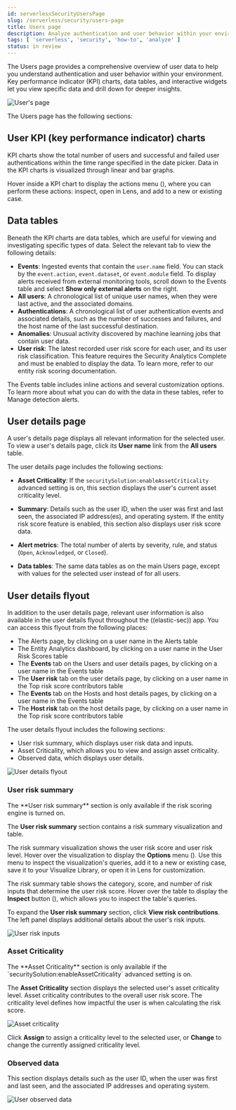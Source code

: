 ```yaml
---
id: serverlessSecurityUsersPage
slug: /serverless/security/users-page
title: Users page
description: Analyze authentication and user behavior within your environment.
tags: [ 'serverless', 'security', 'how-to', 'analyze' ]
status: in review
---
```


<DocBadge template="technical preview" />
<div id="users-page"></div>

The Users page provides a comprehensive overview of user data to help you understand authentication and user behavior within your environment. Key performance indicator (KPI) charts, data tables, and interactive widgets let you view specific data and drill down for deeper insights. 

![User's page](../images/users-page/-getting-started-users-users-page.png)

The Users page has the following sections:

## User KPI (key performance indicator) charts

KPI charts show the total number of users and successful and failed user authentications within the time range specified in the date picker. Data in the KPI charts is visualized through linear and bar graphs.

<DocCallOut title="Tip">
Hover inside a KPI chart to display the actions menu (<DocIcon type="boxesHorizontal" title="Actions menu icon" />), where you can perform these actions: inspect, open in Lens, and add to a new or existing case.
</DocCallOut>

## Data tables

Beneath the KPI charts are data tables, which are useful for viewing and investigating specific types of data. Select the relevant tab to view the following details:

* **Events**: Ingested events that contain the `user.name` field. You can stack by the `event.action`, `event.dataset`, or `event.module` field. To display alerts received from external monitoring tools, scroll down to the Events table and select **Show only external alerts** on the right.
* **All users**: A chronological list of unique user names, when they were last active, and the associated domains.
* **Authentications**: A chronological list of user authentication events and associated details, such as the number of successes and failures, and the host name of the last successful destination.
* **Anomalies**: Unusual activity discovered by machine learning jobs that contain user data.
* **User risk**: The latest recorded user risk score for each user, and its user risk classification. This feature requires the Security Analytics Complete <DocLink id="serverlessGeneralManageProject" text="project feature"/> and must be enabled to display the data. To learn more, refer to our <DocLink id="serverlessSecurityEntityRiskScoring">entity risk scoring documentation</DocLink>.  

The Events table includes inline actions and several customization options. To learn more about what you can do with the data in these tables, refer to <DocLink id="serverlessSecurityAlertsUiManage">Manage detection alerts</DocLink>.

## User details page

A user's details page displays all relevant information for the selected user. To view a user's details page, click its **User name** link from the **All users** table.

The user details page includes the following sections: 

* **Asset Criticality**: If the `securitySolution:enableAssetCriticality` <DocLink id="serverlessSecurityAdvancedSettings" section="enable-asset-criticality-workflows" >advanced setting</DocLink> is on, this section displays the user's current <DocLink id="serverlessSecurityAssetCriticality">asset criticality level</DocLink>.

* **Summary**: Details such as the user ID, when the user was first and last seen, the associated IP address(es), and operating system. If the entity risk score feature is enabled, this section also displays user risk score data. 

* **Alert metrics**: The total number of alerts by severity, rule, and status (`Open`, `Acknowledged`, or `Closed`).    

* **Data tables**: The same data tables as on the main Users page, except with values for the selected user instead of for all users. 

<DocImage flatImage alt="User details page" url="../images/users-page/-getting-started-users-user-details-pg.png" /> 

## User details flyout

In addition to the user details page, relevant user information is also available in the user details flyout throughout the ((elastic-sec)) app. You can access this flyout from the following places:

* The Alerts page, by clicking on a user name in the Alerts table
* The Entity Analytics dashboard, by clicking on a user name in the User Risk Scores table
* The **Events** tab on the Users and user details pages, by clicking on a user name in the Events table
* The **User risk** tab on the user details page, by clicking on a user name in the Top risk score contributors table
* The **Events** tab on the Hosts and host details pages, by clicking on a user name in the Events table
* The **Host risk** tab on the host details page, by clicking on a user name in the Top risk score contributors table

The user details flyout includes the following sections:

* <DocLink id="serverlessSecurityUsersPage" section="user-risk-summary">User risk summary</DocLink>, which displays user risk data and inputs.
* <DocLink id="serverlessSecurityUsersPage" section="asset-criticality">Asset Criticality</DocLink>, which allows you to view and assign asset criticality.
* <DocLink id="serverlessSecurityUsersPage" section="observed-data">Observed data</DocLink>, which displays user details.

![User details flyout](../images/users-page/-user-details-flyout.png)

### User risk summary

<DocCallOut title="Requirement">
The **User risk summary** section is only available if the <DocLink id="serverlessSecurityTurnOnRiskEngine" >risk scoring engine is turned on</DocLink>.
</DocCallOut>

The **User risk summary** section contains a risk summary visualization and table.

The risk summary visualization shows the user risk score and user risk level. Hover over the visualization to display the **Options** menu (<DocIcon type="boxesHorizontal" title="Options menu" />). Use this menu to inspect the visualization's queries, add it to a new or existing case, save it to your Visualize Library, or open it in Lens for customization.

The risk summary table shows the category, score, and number of risk inputs that determine the user risk score. Hover over the table to display the **Inspect** button (<DocIcon type="inspect" title="Inspect" />), which allows you to inspect the table's queries.

To expand the **User risk summary** section, click **View risk contributions**. The left panel displays additional details about the user's risk inputs.

![User risk inputs](../images/users-page/-user-risk-inputs.png)

### Asset Criticality

<DocCallOut title="Requirement">
The **Asset Criticality** section is only available if the `securitySolution:enableAssetCriticality` <DocLink id="serverlessSecurityAdvancedSettings" section="enable-asset-criticality-workflows" >advanced setting</DocLink> is on.
</DocCallOut>

The **Asset Criticality** section displays the selected user's <DocLink id="serverlessSecurityAssetCriticality">asset criticality level</DocLink>. Asset criticality contributes to the overall <DocLink id="serverlessSecurityEntityRiskScoring" >user risk score</DocLink>. The criticality level defines how impactful the user is when calculating the risk score.

![Asset criticality](../images/users-page/-user-asset-criticality.png)

Click **Assign** to assign a criticality level to the selected user, or **Change** to change the currently assigned criticality level.

### Observed data

This section displays details such as the user ID, when the user was first and last seen, and the associated IP addresses and operating system.

![User observed data](../images/users-page/-user-observed-data.png)